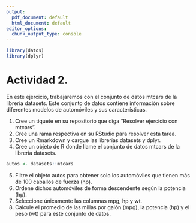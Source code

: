 ```yaml
---
output:
  pdf_document: default
  html_document: default
editor_options: 
  chunk_output_type: console
---
```


```r
library(datos)
library(dplyr)
```

# Actividad 2.

En este ejercicio, trabajaremos con el conjunto de datos mtcars de la librería datasets. Este conjunto de datos contiene información sobre diferentes modelos de automóviles y sus características.

1. Cree un tiquete en su repositorio que diga “Resolver ejercicio con mtcars”.
2. Cree una rama respectiva en su RStudio para resolver esta tarea.
3. Cree un Rmarkdown y cargue las librerías datasets y dplyr.
4. Cree un objeto de R donde llame el conjunto de datos mtcars de la librería datasets. 

```r
autos <- datasets::mtcars
```

5. Filtre el objeto autos para obtener solo los automóviles que tienen más de 100 caballos de fuerza (hp).
6. Ordene dichos automóviles de forma descendente según la potencia (hp).
7. Seleccione únicamente las columnas mpg, hp y wt.
8. Calcule el promedio de las millas por galón (mpg), la potencia (hp) y el peso (wt) para este conjunto de datos.

